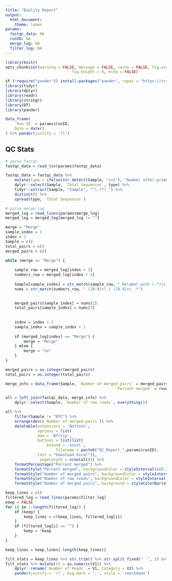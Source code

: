 ```yaml
---
title: "Quality Report"
output: 
  html_document:
    theme: lumen
params:
  fastqc_data: NA
  runID: NA
  merge_log: NA
  filter_log: NA
---
```


```r
library(knitr)
opts_chunk$set(warning = FALSE, message = FALSE, cache = FALSE, fig.width = 14, 
							 fig.height = 8, echo = FALSE)
```

```r
if (!require("pander")) install.packages("pander", repos = "https://cran.rstudio.com")
library(tidyr)
library(dplyr)
library(readr)
library(stringr)
library(DT)
library(pander)
```


```r
data_frame(
	`Run ID` = params$runID,
	Date = date()
) %>% pander(justify = 'll')
```


## QC Stats
```r
# parse fastqc
fastqc_data = read_tsv(params$fastqc_data)

fastqc_data = fastqc_data %>% 
	mutate(type = ifelse(str_detect(Sample, "cut"), "Number after primer trim", "Number of raw reads")) %>% 
	dplyr::select(Sample, `Total Sequences`, type) %>% 
	tidyr::extract(Sample, "Sample", "^(.*?)_") %>% 
	distinct() %>% 
	spread(type, `Total Sequences`)
```

```r
# parse merge log
merged_log = read_lines(params$merge_log)
merged_log = merged_log[merged_log != ""]

merge = "Merge"
sample_index = 1
index = 1
Sample = c()
total_pairs = c()
merged_pairs = c()

while (merge == "Merge") {
	
	sample_row = merged_log[index + 3]
	numbers_row = merged_log[index + 4]
	
	Sample[sample_index] = str_match(sample_row, " Relabel with (.*)\\.#")[,2]	
	nums = str_match(numbers_row, " ([0-9]+) / ([0-9]+) .*")

	
	merged_pairs[sample_index] = nums[2]
	total_pairs[sample_index] = nums[3]
	
	
	index = index + 5
	sample_index = sample_index + 1
	
	if (merged_log[index] == "Merge") {
		merge = "Merge"
	} else {
		merge = "no"
	}
}

merged_pairs = as.integer(merged_pairs)
total_pairs = as.integer(total_pairs)

merge_info = data_frame(Sample, `Number of merged pairs` = merged_pairs, 
												`Percent merged` = round((merged_pairs / total_pairs), 2))
```

```r
all = left_join(fastqc_data, merge_info) %>% 
	dplyr::select(Sample, `Number of raw reads`, everything()) 
```

```r
all %>% 
    filter(Sample != "NTC") %>% 
    arrange(desc(`Number of merged pairs`)) %>% 
    datatable(extensions = 'Buttons', 
    	      options = list(
	          dom = 'Bfrtip',
    		  buttons = list(list(
       		      extend = 'excel',
                      filename = paste0("QC_Report_",params$runID),
		      text = "Download Excel")),
    		   pageLength = nrow(all))) %>% 
    formatPercentage("Percent merged") %>% 
    formatStyle("Percent merged", backgroundColor = styleInterval(c(0.25), c('red', 'clear'))) %>% 
    formatStyle("Number of merged pairs", backgroundColor = styleInterval(c(1000), c('red', 'clear'))) %>%
    formatStyle("Number of raw reads", backgroundColor = styleInterval(c(1000), c('red', 'clear'))) %>% 
    formatStyle("Number of merged pairs", background = styleColorBar(all$`Number of merged pairs`, "steelblue"))
```



```r
keep_lines = c()
filtered_log = read_lines(params$filter_log)
keep = FALSE
for (i in 1:length(filtered_log)) {
	if (keep) {
		keep_lines = c(keep_lines, filtered_log[i])
	}
	if (filtered_log[i] == "") {
		keep = !keep
	}
}

keep_lines = keep_lines[-length(keep_lines)]
```


```r
filt_stats = keep_lines %>% str_trim() %>% str_split_fixed("  ", 2) %>% as.data.frame(stringsAsFactors = FALSE)
filt_stats %>% mutate(V1 = as.numeric(V1)) %>% 
	dplyr::rename(`Number of Reads` = V1, Category = V2) %>% 
	pander(justify = 'rl', big.mark = ',', style = 'rmarkdown')
```



